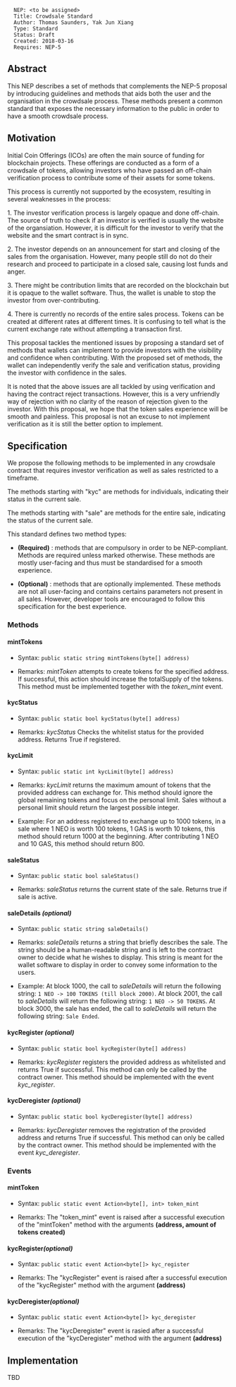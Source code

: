 <pre>
  NEP: <to be assigned>
  Title: Crowdsale Standard
  Author: Thomas Saunders, Yak Jun Xiang
  Type: Standard
  Status: Draft
  Created: 2018-03-16
  Requires: NEP-5
</pre>

==Abstract==

This NEP describes a set of methods that complements the NEP-5 proposal by introducing guidelines and methods that aids both the user and the organisation in the crowdsale process. These methods present a common standard that exposes the necessary information to the public in order to have a smooth crowdsale process.

==Motivation==

Initial Coin Offerings (ICOs) are often the main source of funding for blockchain projects. These offerings are conducted as a form of a crowdsale of tokens, allowing investors who have passed an off-chain verification process to contribute some of their assets for some tokens.

This process is currently not supported by the ecosystem, resulting in several weaknesses in the process:

1. The investor verification process is largely opaque and done off-chain. The source of truth to check if an investor is verified is usually the website of the organsiation. However, it is difficult for the investor to verify that the website and the smart contract is in sync.

2. The investor depends on an announcement for start and closing of the sales from the organisation. However, many people still do not do their research and proceed to participate in a closed sale, causing lost funds and anger.

3. There might be contribution limits that are recorded on the blockchain but it is opaque to the wallet software. Thus, the wallet is unable to stop the investor from over-contributing.

4. There is currently no records of the entire sales process. Tokens can be created at different rates at different times. It is confusing to tell what is the current exchange rate without attempting a transaction first.

This proposal tackles the mentioned issues by proposing a standard set of methods that wallets can implement to provide investors with the visibility and confidence when contributing. With the proposed set of methods, the wallet can independently verify the sale and verification status, providing the investor with confidence in the sales.

It is noted that the above issues are all tackled by using verification and having the contract reject transactions. However, this is a very unfriendly way of rejection with no clarity of the reason of rejection given to the investor. With this proposal, we hope that the token sales experience will be smooth and painless. This proposal is not an excuse to not implement verification as it is still the better option to implement.

==Specification==

We propose the following methods to be implemented in any crowdsale contract that requires investor verification as well as sales restricted to a timeframe.

The methods starting with "kyc" are methods for individuals, indicating their status in the current sale.

The methods starting with "sale" are methods for the entire sale, indicating the status of the current sale.

This standard defines two method types:

* '''(Required)''' : methods that are compulsory in order to be NEP-compliant. Methods are required unless marked otherwise. These methods are mostly user-facing and thus must be standardised for a smooth experience.

* '''(Optional)''' : methods that are optionally implemented. These methods are not all user-facing and contains certains parameters not present in all sales. However, developer tools are encouraged to follow this specification for the best experience.

===Methods===

====mintTokens====

* Syntax: <code>public static string mintTokens(byte[] address)</code>

* Remarks: ''mintToken'' attempts to create tokens for the specified address. If successful, this action should increase the totalSupply of the tokens. This method must be implemented together with the ''token_mint'' event.

====kycStatus====

* Syntax: <code>public static bool kycStatus(byte[] address)</code>

* Remarks: ''kycStatus'' Checks the whitelist status for the provided address. Returns True if registered.

====kycLimit====

* Syntax: <code>public static int kycLimit(byte[] address)</code>

* Remarks: ''kycLimit'' returns the maximum amount of tokens that the provided address can exchange for. This method should ignore the global remaining tokens and focus on the personal limit. Sales without a personal limit should return the largest possible integer.

* Example: For an address registered to exchange up to 1000 tokens, in a sale where 1 NEO is worth 100 tokens, 1 GAS is worth 10 tokens, this method should return 1000 at the beginning. After contributing 1 NEO and 10 GAS, this method should return 800. 

====saleStatus====

* Syntax: <code>public static bool saleStatus()</code>

* Remarks: ''saleStatus'' returns the current state of the sale. Returns true if sale is active.

====saleDetails ''(optional)''====

* Syntax: <code>public static string saleDetails()</code>

* Remarks: ''saleDetails'' returns a string that briefly describes the sale. The string should be a human-readable string and is left to the contract owner to decide what he wishes to display. This string is meant for the wallet software to display in order to convey some information to the users.

* Example: At block 1000, the call to ''saleDetails'' will return the following string: <code>1 NEO -> 100 TOKENS (till block 2000)</code>. At block 2001, the call to ''saleDetails'' will return the following string: <code>1 NEO -> 50 TOKENS</code>. At block 3000, the sale has ended, the call to ''saleDetails'' will return the following string: <code>Sale Ended</code>.

====kycRegister ''(optional)''====

* Syntax: <code>public static bool kycRegister(byte[] address)</code>

* Remarks: ''kycRegister'' registers the provided address as whitelisted and returns True if successful. This method can only be called by the contract owner. This method should be implemented with the event ''kyc_register''.

====kycDeregister ''(optional)''====

* Syntax: <code>public static bool kycDeregister(byte[] address)</code>

* Remarks: ''kycDeregister'' removes the registration of the provided address and returns True if successful. This method can only be called by the contract owner. This method should be implemented with the event ''kyc_deregister''.

===Events===

====mintToken====

* Syntax: <code> public static event Action<byte[], int> token_mint</code>

* Remarks: The "token_mint" event is raised after a successful execution of the "mintToken" method with the arguments '''(address, amount of tokens created)'''

====kycRegister''(optional)''====

* Syntax: <code>public static event Action<byte[]> kyc_register</code>

* Remarks: The "kycRegister" event is raised after a successful execution of the "kycRegister" method with the argument '''(address)'''

====kycDeregister''(optional)''====

* Syntax: <code> public static event Action<byte[]> kyc_deregister</code>

* Remarks: The "kycDeregister" event is rasied after a successful execution of the "kycDeregister" method with the argument '''(address)'''

==Implementation==

TBD

